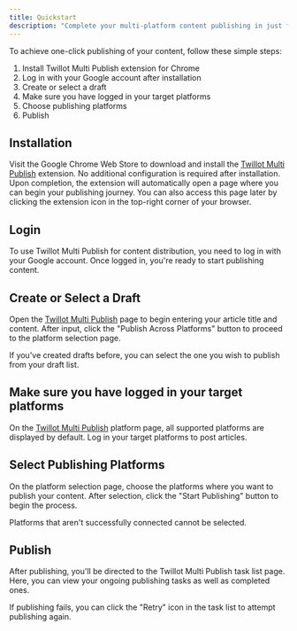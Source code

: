 ```yaml
---
title: Quickstart
description: "Complete your multi-platform content publishing in just five minutes"
---
```


To achieve one-click publishing of your content, follow these simple steps:

1. Install Twillot Multi Publish extension for Chrome
2. Log in with your Google account after installation
3. Create or select a draft
4. Make sure you have logged in your target platforms
5. Choose publishing platforms
6. Publish

## Installation

Visit the Google Chrome Web Store to download and install the [Twillot Multi Publish](https://s.twillot.com/multi-publish) extension. No additional configuration is required after installation.
Upon completion, the extension will automatically open a page where you can begin your publishing journey.
You can also access this page later by clicking the extension icon in the top-right corner of your browser.

## Login

To use Twillot Multi Publish for content distribution, you need to log in with your Google account. Once logged in, you're ready to start publishing content.

## Create or Select a Draft

Open the [Twillot Multi Publish](https://www.twillot.com/multi-publish/drafts?utm_source=docs&isNewDraftOpen=true) page to begin entering your article title and content. After input, click the "Publish Across Platforms" button to proceed to the platform selection page.

<Tip>
  If you've created drafts before, you can select the one you wish to publish
  from your draft list.
</Tip>

## Make sure you have logged in your target platforms

On the [Twillot Multi Publish](https://www.twillot.com/multi-publish/platforms?utm_source=docs) platform page, all supported platforms are displayed by default. 
Log in your target platforms to post articles.

## Select Publishing Platforms

On the platform selection page, choose the platforms where you want to publish your content. After selection, click the "Start Publishing" button to begin the process.

<Tip>Platforms that aren't successfully connected cannot be selected.</Tip>

## Publish

After publishing, you'll be directed to the Twillot Multi Publish task list page. Here, you can view your ongoing publishing tasks as well as completed ones.

<Tip>
  If publishing fails, you can click the "Retry" icon in the task list to
  attempt publishing again.
</Tip>
